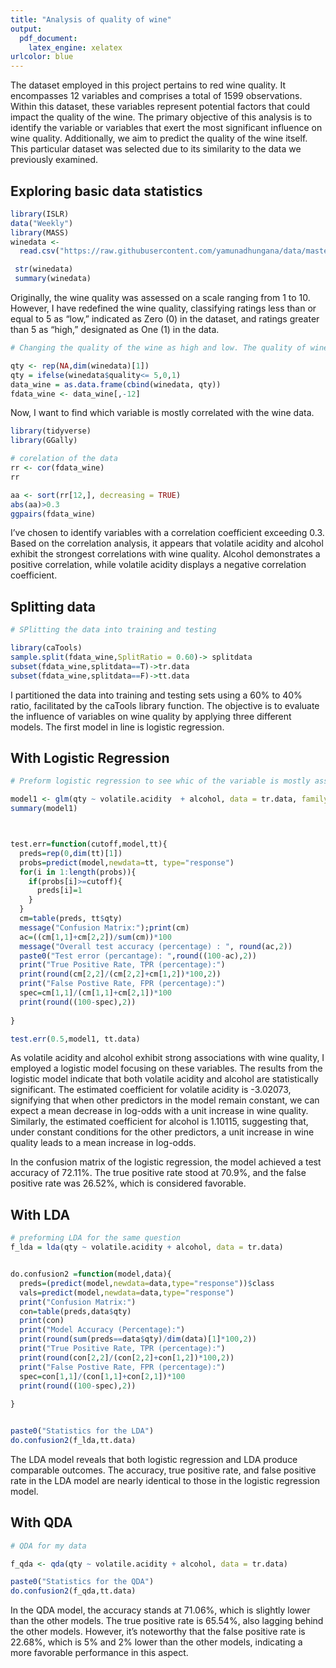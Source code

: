 ```yaml
---
title: "Analysis of quality of wine"
output: 
  pdf_document:
    latex_engine: xelatex
urlcolor: blue
---
```



                            
  The dataset employed in this project pertains to red wine quality. It encompasses 12 variables and comprises a total of 1599 observations. Within this dataset, these variables represent potential factors that could impact the quality of the wine. The primary objective of this analysis is to identify the variable or variables that exert the most significant influence on wine quality. Additionally, we aim to predict the quality of the wine itself. This particular dataset was selected due to its similarity to the data we previously examined. 


## Exploring basic data statistics
```r
library(ISLR)
data("Weekly")
library(MASS)
winedata <- 
  read.csv("https://raw.githubusercontent.com/yamunadhungana/data/master/winequality-red.csv", header = TRUE)

 str(winedata)
 summary(winedata)
```
    
Originally, the wine quality was assessed on a scale ranging from 1 to 10. However, I have redefined the wine quality, classifying ratings less than or equal to 5 as "low," indicated as Zero (0) in the dataset, and ratings greater than 5 as "high," designated as One (1) in the data. 


```r
# Changing the quality of the wine as high and low. The quality of wine scoring 4 or less is considered as the low quality wine and quality scoring 5 or above is considered as the high quality wine 

qty <- rep(NA,dim(winedata)[1])
qty = ifelse(winedata$quality<= 5,0,1)
data_wine = as.data.frame(cbind(winedata, qty))
fdata_wine <- data_wine[,-12]

```

    
  Now, I want to find which variable is mostly correlated with the wine data. 


```r
library(tidyverse)
library(GGally)

# corelation of the data
rr <- cor(fdata_wine)
rr

aa <- sort(rr[12,], decreasing = TRUE)
abs(aa)>0.3
ggpairs(fdata_wine)


```
    
  I've chosen to identify variables with a correlation coefficient exceeding 0.3. Based on the correlation analysis, it appears that volatile acidity and alcohol exhibit the strongest correlations with wine quality. Alcohol demonstrates a positive correlation, while volatile acidity displays a negative correlation coefficient.


## Splitting data 
```r
# SPlitting the data into training and testing

library(caTools)
sample.split(fdata_wine,SplitRatio = 0.60)-> splitdata
subset(fdata_wine,splitdata==T)->tr.data
subset(fdata_wine,splitdata==F)->tt.data

```
    
 I partitioned the data into training and testing sets using a 60% to 40% ratio, facilitated by the caTools library function. The objective is to evaluate the influence of variables on wine quality by applying three different models. The first model in line is logistic regression.


## With Logistic Regression
```r
# Preform logistic regression to see whic of the variable is mostly associated with the quality of wine

model1 <- glm(qty ~ volatile.acidity  + alcohol, data = tr.data, family = binomial)
summary(model1)



test.err=function(cutoff,model,tt){
  preds=rep(0,dim(tt)[1])
  probs=predict(model,newdata=tt, type="response")
  for(i in 1:length(probs)){
    if(probs[i]>=cutoff){
      preds[i]=1
    }
  }
  cm=table(preds, tt$qty)
  message("Confusion Matrix:");print(cm)
  ac=((cm[1,1]+cm[2,2])/sum(cm))*100
  message("Overall test accuracy (percentage) : ", round(ac,2))
  paste0("Test error (percantage): ",round((100-ac),2))
  print("True Positive Rate, TPR (percentage):")
  print(round(cm[2,2]/(cm[2,2]+cm[1,2])*100,2))
  print("False Postive Rate, FPR (percentage):")
  spec=cm[1,1]/(cm[1,1]+cm[2,1])*100
  print(round((100-spec),2))
  
}

test.err(0.5,model1, tt.data)

```
    
 As volatile acidity and alcohol exhibit strong associations with wine quality, I employed a logistic model focusing on these variables. The results from the logistic model indicate that both volatile acidity and alcohol are statistically significant. The estimated coefficient for volatile acidity is -3.02073, signifying that when other predictors in the model remain constant, we can expect a mean decrease in log-odds with a unit increase in wine quality. Similarly, the estimated coefficient for alcohol is 1.10115, suggesting that, under constant conditions for the other predictors, a unit increase in wine quality leads to a mean increase in log-odds.

In the confusion matrix of the logistic regression, the model achieved a test accuracy of 72.11%. The true positive rate stood at 70.9%, and the false positive rate was 26.52%, which is considered favorable.

## With LDA
```r
# preforming LDA for the same question
f_lda = lda(qty ~ volatile.acidity + alcohol, data = tr.data)


do.confusion2 =function(model,data){
  preds=(predict(model,newdata=data,type="response"))$class
  vals=predict(model,newdata=data,type="response")
  print("Confusion Matrix:")
  con=table(preds,data$qty)
  print(con)
  print("Model Accuracy (Percentage):")
  print(round(sum(preds==data$qty)/dim(data)[1]*100,2))
  print("True Positive Rate, TPR (percentage):")
  print(round(con[2,2]/(con[2,2]+con[1,2])*100,2))
  print("False Postive Rate, FPR (percentage):")
  spec=con[1,1]/(con[1,1]+con[2,1])*100
  print(round((100-spec),2))
  
}


paste0("Statistics for the LDA")
do.confusion2(f_lda,tt.data)
```
    
  The LDA model reveals that both logistic regression and LDA produce comparable outcomes. The accuracy, true positive rate, and false positive rate in the LDA model are nearly identical to those in the logistic regression model.
    

## With QDA
```r
# QDA for my data

f_qda <- qda(qty ~ volatile.acidity + alcohol, data = tr.data)

paste0("Statistics for the QDA")
do.confusion2(f_qda,tt.data)


```
    
In the QDA model, the accuracy stands at 71.06%, which is slightly lower than the other models. The true positive rate is 65.54%, also lagging behind the other models. However, it's noteworthy that the false positive rate is 22.68%, which is 5% and 2% lower than the other models, indicating a more favorable performance in this aspect.


